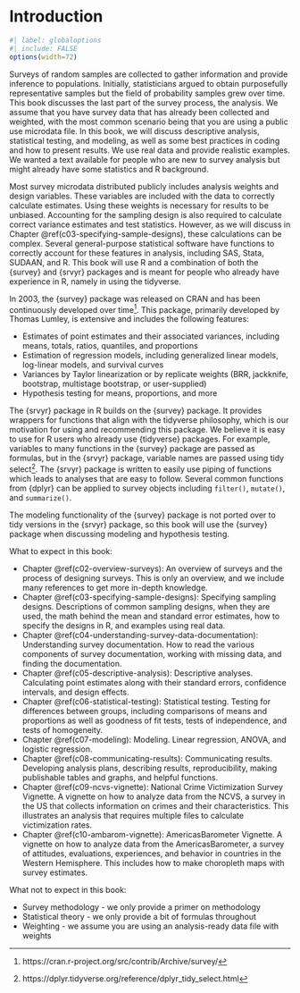 \mainmatter

# Introduction {#c01-intro}

<!-- author review -->

```r
#| label: globaloptions
#| include: FALSE
options(width=72)
```

Surveys of random samples are collected to gather information and provide inference to populations. Initially, statisticians argued to obtain purposefully representative samples but the field of probability samples grew over time. This book discusses the last part of the survey process, the analysis. We assume that you have survey data that has already been collected and weighted, with the most common scenario being that you are using a public use microdata file. In this book, we will discuss descriptive analysis, statistical testing, and modeling, as well as some best practices in coding and how to present results. We use real data and provide realistic examples. We wanted a text available for people who are new to survey analysis but might already have some statistics and R background.

Most survey microdata distributed publicly includes analysis weights and design variables. These variables are included with the data to correctly calculate estimates. Using these weights is necessary for results to be unbiased. Accounting for the sampling design is also required to calculate correct variance estimates and test statistics. However, as we will discuss in Chapter \@ref(c03-specifying-sample-designs), these calculations can be complex. Several general-purpose statistical software have functions to correctly account for these features in analysis, including SAS, Stata, SUDAAN, and R. This book will use R and a combination of both the {survey} and {srvyr} packages and is meant for people who already have experience in R, namely in using the tidyverse.

In 2003, the {survey} package was released on CRAN and has been continuously developed over time^[https://cran.r-project.org/src/contrib/Archive/survey/]. This package, primarily developed by Thomas Lumley, is extensive and includes the following features:

- Estimates of point estimates and their associated variances, including means, totals, ratios, quantiles, and proportions
- Estimation of regression models, including generalized linear models, log-linear models, and survival curves
- Variances by Taylor linearization or by replicate weights (BRR, jackknife, bootstrap, multistage bootstrap, or user-supplied)
- Hypothesis testing for means, proportions, and more

The {srvyr} package in R builds on the {survey} package. It provides wrappers for functions that align with the tidyverse philosophy, which is our motivation for using and recommending this package. We believe it is easy to use for R users who already use {tidyverse} packages. For example, variables to many functions in the {survey} package are passed as formulas, but in the {srvyr} package, variable names are passed using tidy select^[https://dplyr.tidyverse.org/reference/dplyr_tidy_select.html].  The {srvyr} package is written to easily use piping of functions which leads to analyses that are easy to follow. Several common functions from {dplyr} can be applied to survey objects including `filter()`, `mutate()`, and `summarize()`. 

The modeling functionality of the {survey} package is not ported over to tidy versions in the {srvyr} package, so this book will use the {survey} package when discussing modeling and hypothesis testing.

What to expect in this book:

- Chapter \@ref(c02-overview-surveys): An overview of surveys and the process of designing surveys. This is only an overview, and we include many references to get more in-depth knowledge.
- Chapter \@ref(c03-specifying-sample-designs): Specifying sampling designs. Descriptions of common sampling designs, when they are used, the math behind the mean and standard error estimates, how to specify the designs in R, and examples using real data.
- Chapter \@ref(c04-understanding-survey-data-documentation): Understanding survey documentation. How to read the various components of survey documentation, working with missing data, and finding the documentation.
- Chapter \@ref(c05-descriptive-analysis): Descriptive analyses. Calculating point estimates along with their standard errors, confidence intervals, and design effects.
- Chapter \@ref(c06-statistical-testing): Statistical testing. Testing for differences between groups, including comparisons of means and proportions as well as goodness of fit tests, tests of independence, and tests of homogeneity.
- Chapter \@ref(c07-modeling): Modeling. Linear regression, ANOVA, and logistic regression.
- Chapter \@ref(c08-communicating-results): Communicating results. Developing analysis plans, describing results, reproducibility, making publishable tables and graphs, and helpful functions.
- Chapter \@ref(c09-ncvs-vignette): National Crime Victimization Survey Vignette. A vignette on how to analyze data from the NCVS, a survey in the US that collects information on crimes and their characteristics. This illustrates an analysis that requires multiple files to calculate victimization rates.
- Chapter \@ref(c10-ambarom-vignette): AmericasBarometer Vignette. A vignette on how to analyze data from the AmericasBarometer, a survey of attitudes, evaluations, experiences, and behavior in countries in the Western Hemisphere. This includes how to make choropleth maps with survey estimates.

What not to expect in this book:

- Survey methodology - we only provide a primer on methodology
- Statistical theory - we only provide a bit of formulas throughout
- Weighting - we assume you are using an analysis-ready data file with weights
